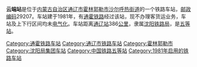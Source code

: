 {{noteTA
|1=zh-cn:始发车次; zh-hk:列車班次;
|2=zh-cn:车次; zh-hk:班次;
}}
{{Infobox China railway station 
|车站名称 = 云端站
|车站名称拼音 = Yunduan
|英文名称 = Yunduan Railway Station
|车站地址 = [[内蒙古自治区|内蒙古自治区]][[通辽市|通辽市]][[霍林郭勒市|霍林郭勒市]]
|归属 = [[沈阳铁路局|沈阳铁路局]]
|车站等级 = [[五等站_(中铁)|五等站]]
|线路 = [[通霍铁路|通霍铁路]]
}}
'''云端站'''是位于[[内蒙古自治区|内蒙古自治区]][[通辽市|通辽市]][[霍林郭勒市|霍林郭勒市]][[沙尔呼热街道|沙尔呼热街道]]的一个铁路车站，[[邮政编码|邮政编码]]29207。车站建于1981年，有[[通霍铁路|通霍铁路]]经过该站，现不办理客货运业务，车站及上下行区间均未[[电气化|电气化]]。车站距离[[通辽站|通辽站]]386[[公里|公里]]，隶属[[沈阳铁路局|沈阳铁路局]]，是[[五等站_(中铁)|五等站]]。

{{start rail box|[[中国铁路|中国铁路]]}}
{{s-inop|[[白云站_(内蒙古自治区)|白云站]]|{{站|通辽}}方向}}
{{s-line|[[通霍铁路|通霍铁路]]<br />← 11km 云端站 15km →}}
{{s-inop|[[珠斯花站|珠斯花站]]|{{站|霍林河}}方向}}
{{end box}}
{{通霍铁路}}
{{铁路车站小作品}}
{{内蒙古小作品}}

[[Category:通霍铁路车站|Category:通霍铁路车站]]
[[Category:通辽市铁路车站|Category:通辽市铁路车站]]
[[Category:霍林郭勒市|Category:霍林郭勒市]]
[[Category:沈阳局集团车站|Category:沈阳局集团车站]]
[[Category:中国铁路五等站|Category:中国铁路五等站]]
[[Category:1981年启用的铁路车站|Category:1981年启用的铁路车站]]